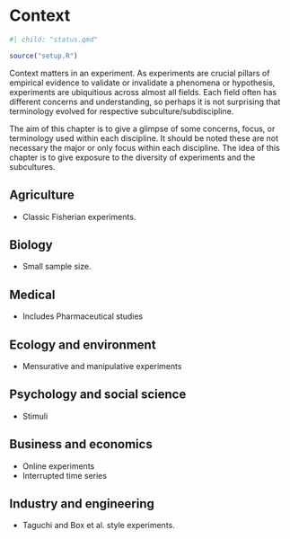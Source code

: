 # Context {#sec-context}


```r
#| child: "status.qmd"
```

```r
source("setup.R")
```

Context matters in an experiment. As experiments are crucial pillars of empirical evidence to validate or invalidate a phenomena or hypothesis, experiments are ubiquitious across almost all fields. Each field often has different concerns and understanding, so perhaps it is not surprising that terminology evolved for respective subculture/subdiscipline. 

The aim of this chapter is to give a glimpse of some concerns, focus, or terminology used within each discipline. It should be noted these are not necessary the major or only focus within each discipline. The idea of this chapter is to give exposure to the diversity of experiments and the subcultures.

## Agriculture

- Classic Fisherian experiments. 

## Biology 

- Small sample size. 

## Medical 

- Includes Pharmaceutical studies

## Ecology and environment

- Mensurative and manipulative experiments

## Psychology and social science

- Stimuli


## Business and economics

- Online experiments
- Interrupted time series

## Industry and engineering

- Taguchi and Box et al. style experiments. 


